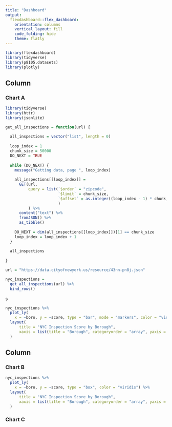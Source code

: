 ```yaml
---
title: "Dashboard"
output: 
  flexdashboard::flex_dashboard:
    orientation: columns
    vertical_layout: fill
    code_folding: hide
    theme: flatly
---
```


```r
library(flexdashboard)
library(tidyverse)
library(p8105.datasets)
library(plotly)
```

Column {data-width=650}
-----------------------------------------------------------------------

### Chart A

```r
library(tidyverse)
library(httr)
library(jsonlite)

get_all_inspections = function(url) {
  
  all_inspections = vector("list", length = 0)
  
  loop_index = 1
  chunk_size = 50000
  DO_NEXT = TRUE
  
  while (DO_NEXT) {
    message("Getting data, page ", loop_index)
    
    all_inspections[[loop_index]] = 
      GET(url,
          query = list(`$order` = "zipcode",
                       `$limit` = chunk_size,
                       `$offset` = as.integer((loop_index - 1) * chunk_size)
                       )
          ) %>%
      content("text") %>%
      fromJSON() %>%
      as_tibble()
    
    DO_NEXT = dim(all_inspections[[loop_index]])[1] == chunk_size
    loop_index = loop_index + 1
  }
  
  all_inspections
  
}

url = "https://data.cityofnewyork.us/resource/43nn-pn8j.json"

nyc_inspections = 
  get_all_inspections(url) %>%
  bind_rows() 
```
s
```r
nyc_inspections %>% 
  plot_ly(
    x = ~boro, y = ~score, type = "bar", mode = "markers", color = "viridis") %>% 
  layout(
      title = "NYC Inspection Score by Borough", 
      xaxis = list(title = "Borough", categoryorder = "array", yaxis = list(title = "NYC Inspection Score"))
  )
```


Column {data-width=350}
-----------------------------------------------------------------------

### Chart B

```r
nyc_inspections %>% 
  plot_ly(
    x = ~boro, y = ~score, type = "box", color = "viridis") %>% 
  layout(
      title = "NYC Inspection Score by Borough", 
      xaxis = list(title = "Borough", categoryorder = "array", yaxis = list(title = "NYC Inspection Score"))
  )
```

### Chart C

```r

```


